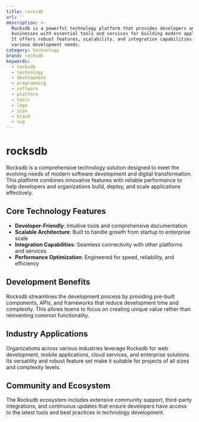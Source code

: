 ```yaml
---
title: rocksdb
url: ''
description: >-
  Rocksdb is a powerful technology platform that provides developers and
  businesses with essential tools and services for building modern applications.
  It offers robust features, scalability, and integration capabilities for
  various development needs.
category: technology
brand: rocksdb
keywords:
  - rocksdb
  - technology
  - development
  - programming
  - software
  - platform
  - tools
  - logo
  - icon
  - brand
  - svg
---
```


# rocksdb

Rocksdb is a comprehensive technology solution designed to meet the evolving needs of modern software development and digital transformation. This platform combines innovative features with reliable performance to help developers and organizations build, deploy, and scale applications effectively.

## Core Technology Features

- **Developer-Friendly**: Intuitive tools and comprehensive documentation
- **Scalable Architecture**: Built to handle growth from startup to enterprise scale
- **Integration Capabilities**: Seamless connectivity with other platforms and services
- **Performance Optimization**: Engineered for speed, reliability, and efficiency

## Development Benefits

Rocksdb streamlines the development process by providing pre-built components, APIs, and frameworks that reduce development time and complexity. This allows teams to focus on creating unique value rather than reinventing common functionality.

## Industry Applications

Organizations across various industries leverage Rocksdb for web development, mobile applications, cloud services, and enterprise solutions. Its versatility and robust feature set make it suitable for projects of all sizes and complexity levels.

## Community and Ecosystem

The Rocksdb ecosystem includes extensive community support, third-party integrations, and continuous updates that ensure developers have access to the latest tools and best practices in technology development.
